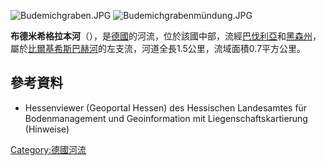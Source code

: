 {{Multiple issues|
{{No footnotes|time=2020-08-23T10:17:26+00:00}}
{{Onesource|time=2020-08-23T10:17:26+00:00}}
}}
{{Coord|50|8|14.56|N|9|10|56.24|E|display=title}}

[[Image:Budemichgraben.JPG|right]]
[[Image:Budemichgrabenmündung.JPG|right]]

'''布德米希格拉本河'''（{{lang-de|Budemichgraben}}），是[[德國|德國]]的河流，位於該國中部，流經[[巴伐利亞|巴伐利亞]]和[[黑森州|黑森州]]，屬於[[比爾基希斯巴赫河|比爾基希斯巴赫河]]的左支流，河道全長1.5公里，流域面積0.7平方公里。

==參考資料==
* Hessenviewer (Geoportal Hessen) des Hessischen Landesamtes für Bodenmanagement und Geoinformation mit Liegenschaftskartierung (Hinweise)

{{Germany-geo-stub}}
[[Category:德國河流|Category:德國河流]]